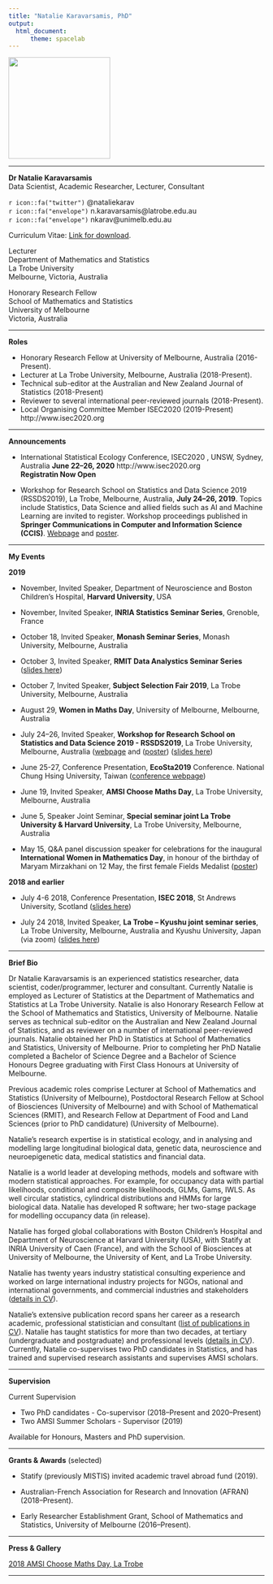 ```yaml
---
title: "Natalie Karavarsamis, PhD"
output: 
  html_document:
      theme: spacelab
---
```


<img src= "https://github.com/natalie-karavarsamis/natalie-karavarsamis.github.io/blob/master/Staff_pic.png?raw=true" style="width: 200px;"/>

[//]: # (<img src= "https://github.com/natalie-karavarsamis/natalie-karavarsamis.github.io/blob/master/IMG_1726.jpg?raw=true" style="width: 200px;"/>)

---

**Dr Natalie Karavarsamis** <br>
Data Scientist, Academic Researcher, Lecturer, Consultant

`r icon::fa("twitter")`  @nataliekarav <br>
`r icon::fa("envelope")` n.karavarsamis@latrobe.edu.au <br>
`r icon::fa("envelope")` nkarav@unimelb.edu.au

Curriculum Vitae: [Link for download](Karavarsamis_master_CV.pdf).

Lecturer  <br>
Department of Mathematics and Statistics <br>
La Trobe University <br>
Melbourne, Victoria, Australia <br>

Honorary Research Fellow <br>
School of Mathematics and Statistics <br>
University of Melbourne <br>
Victoria, Australia <br>



---

**Roles**

* Honorary Research Fellow at University of Melbourne, Australia (2016-Present).
* Lecturer at La Trobe University, Melbourne, Australia (2018-Present).
* Technical sub-editor at the Australian and New Zealand Journal of Statistics (2018-Present) 
* Reviewer to several international peer-reviewed journals (2018-Present). 
* Local Organising Committee Member ISEC2020 (2019-Present) http://www.isec2020.org 

---

**Announcements** 

* International Statistical Ecology Conference, ISEC2020 , UNSW, Sydney, Australia **June 22--26, 2020** http://www.isec2020.org <br> **Registratin Now Open** 


* Workshop for Research School on Statistics and Data Science 2019 (RSSDS2019), La Trobe, Melbourne, Australia, **July 24--26, 2019**.  Topics include Statistics, Data Science and allied fields such as AI and Machine Learning are invited to register.
Workshop proceedings published in **Springer Communications in Computer and Information Science (CCIS)**. 
[Webpage]( https://sites.google.com/view/rssds2019/home) and 
[poster](Call_for_papers_poster.pdf).


---

**My Events**

**2019**

* November, Invited Speaker, Department of Neuroscience and Boston Children's Hospital, **Harvard University**, USA

* November, Invited Speaker, **INRIA Statistics Seminar Series**, Grenoble, France 

* October 18, Invited Speaker, **Monash Seminar Series**, Monash University, Melbourne, Australia 

* October 3, Invited Speaker, **RMIT Data Analystics Seminar Series** ([slides here](RMIT-Karavarsamis-2019.pdf))

* October 7, Invited Speaker, **Subject Selection Fair 2019**, La Trobe University, Melbourne, Australia

* August 29, **Women in Maths Day**, University of Melbourne, Melbourne, Australia 

* July 24--26, Invited Speaker, **Workshop for Research School on Statistics and Data Science 2019 - RSSDS2019**, La Trobe University, Melbourne, Australia ([webpage]( https://sites.google.com/view/rssds2019/home) and 
([poster](Call_for_papers_poster.pdf)) ([slides here](RSSDS-workshop-2019.pdf))

* June 25-27, Conference Presentation, **EcoSta2019** Conference. National Chung Hsing University, Taiwan ([conference webpage](http://cmstatistics.org/EcoSta2019/index.php))

* June 19, Invited Speaker, **AMSI Choose Maths Day**, La Trobe University, Melbourne, Australia

* June 5, Speaker Joint Seminar, **Special seminar joint La Trobe University & Harvard University**, La Trobe University, Melbourne, Australia

* May 15, Q&A panel discussion speaker for celebrations for the inaugural **International Women in Mathematics Day**, in honour of the birthday of Maryam Mirzakhani on 12 May, the first female Fields Medalist
([poster](WomenInMathsPublicLecture.pdf))


**2018 and earlier**

* July 4-6 2018, Conference Presentation, **ISEC 2018**, St Andrews University, Scotland ([slides here](thu-c-2-karavarsamis-2348.pdf))

* July 24 2018, Invited Speaker, **La Trobe -- Kyushu joint seminar series**, La Trobe University, Melbourne, Australia and Kyushu University, Japan (via zoom) ([slides here](Score-Test-2018_Presentation_Kyushu.pdf))


---

**Brief Bio**

Dr Natalie Karavarsamis is an experienced statistics researcher, data scientist, coder/programmer, lecturer and consultant. Currently Natalie is employed as Lecturer of Statistics at the Department of Mathematics and Statistics at La Trobe University. Natalie is also Honorary Research Fellow at the School of Mathematics and Statistics, University of Melbourne. Natalie serves as technical sub-editor on the Australian and New Zealand Journal of Statistics, and as reviewer on a number of international peer-reviewed journals. Natalie obtained her PhD in Statistics at School of Mathematics and Statistics, University of Melbourne. Prior to completing her PhD Natalie completed a Bachelor of Science Degree and a Bachelor of Science Honours Degree graduating with First Class Honours at University of Melbourne.

Previous academic roles comprise Lecturer at School of Mathematics and Statistics (University of Melbourne), Postdoctoral Research Fellow at School of Biosciences (University of Melbourne) and with School of Mathematical Sciences (RMIT), and Research Fellow at Department of Food and Land Sciences (prior to PhD candidature) (University of Melbourne).

Natalie’s research expertise is in statistical ecology, and in analysing and modelling large longitudinal biological data, genetic data, neuroscience and neuroepigenetic data, medical statistics and financial data. 

Natalie is a world leader at developing methods, models and software with modern statistical approaches. For example, for occupancy data with partial likelihoods, conditional and composite likelihoods, GLMs, Gams, IWLS. As well circular statistics, cylindrical distributions and HMMs for large biological data. Natalie has developed R software; her two-stage package for modelling occupancy data (in release). 

Natalie has forged global collaborations with Boston Children’s Hospital and Department of Neuroscience at Harvard University (USA), with Statify at INRIA University of Caen (France), and with the School of Biosciences at University of Melbourne, the University of Kent, and La Trobe University. 

Natalie has twenty years industry statistical consulting experience and worked on large international industry projects for NGOs, national and international governments, and commercial industries and stakeholders ([details in CV](Karavarsamis_master_CV.pdf)). 

Natalie’s extensive publication record spans her career as a research academic, professional statistician and consultant ([list of publications in CV](Karavarsamis_master_CV.pdf)). Natalie has taught statistics for more than two decades, at tertiary (undergraduate and postgraduate) and professional levels ([details in CV](Karavarsamis_master_CV.pdf)). Currently, Natalie co-supervises two PhD candidates in Statistics, and has trained and supervised research assistants and supervises AMSI scholars.


---

**Supervision** 

Current Supervision

* Two PhD candidates - Co-supervisor (2018--Present and 2020--Present) <br>
* Two AMSI Summer Scholars - Supervisor (2019)

Available for Honours, Masters and PhD supervision.

---

**Grants & Awards** (selected)

* Statify (previously MISTIS) invited academic travel abroad fund (2019).

* Australian-French Association for Research and Innovation (AFRAN) (2018--Present). 

* Early Researcher Establishment Grant, School of Mathematics and Statistics, University of Melbourne (2016--Present).


---

**Press & Gallery**

[2018 AMSI Choose Maths Day, La Trobe](CHOOSEMATHS_comes_to_La_Trobe-Intranet.pdf)

---


